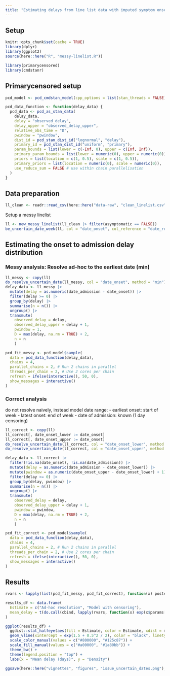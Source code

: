 ```yaml
---
title: "Estimating delays from line list data with imputed symptom onset date"
---
```


## Setup
```r
knitr::opts_chunk$set(cache = TRUE)
library(dplyr)
library(ggplot2)
source(here::here("R", "messy-linelist.R"))

library(primarycensored)
library(cmdstanr)
```

## Primarycensored setup
```r
pcd_model <- pcd_cmdstan_model(cpp_options = list(stan_threads = FALSE))
```
```r
pcd_data_function <- function(delay_data) {
  pcd_data <- pcd_as_stan_data(
    delay_data,
    delay = "observed_delay",
    delay_upper = "observed_delay_upper",
    relative_obs_time = "D",
    pwindow = "pwindow",
    dist_id = pcd_stan_dist_id("lognormal", "delay"),
    primary_id = pcd_stan_dist_id("uniform", "primary"),
    param_bounds = list(lower = c(-Inf, 0), upper = c(Inf, Inf)),
    primary_param_bounds = list(lower = numeric(0), upper = numeric(0)),
    priors = list(location = c(1, 0.5), scale = c(1, 0.5)),
    primary_priors = list(location = numeric(0), scale = numeric(0)),
    use_reduce_sum = FALSE # use within chain parallelisation
  )
}
```

## Data preparation
```r
ll_clean <- readr::read_csv(here::here("data-raw", "clean_linelist.csv"))
```

Setup a messy linelist
```r
ll <- new_messy_linelist(ll_clean |> filter(asymptomatic == FALSE))
be_uncertain_date_week(ll, col = "date_onset", col_reference = "date_reporting") # date of onset is uncertain range in bins of 7 days going back from the date of report (one week ago, two weeks ago, ...)
```

## Estimating the onset to admission delay distribution

### Messy analysis: Resolve ad-hoc to the earliest date (min)
```r
ll_messy <- copy(ll)
do_resolve_uncertain_date(ll_messy, col = "date_onset", method = "min")
delay_data <- ll_messy |> 
  mutate(delay = as.numeric(date_admission - date_onset)) |>
  filter(delay >= 0) |>
  group_by(delay) |>
  summarise(n = n()) |>
  ungroup() |>
  transmute(
    observed_delay = delay,
    observed_delay_upper = delay + 1,
    pwindow = 1,
    D = max(delay, na.rm = TRUE) + 2,
    n = n
    )

pcd_fit_messy <- pcd_model$sample(
  data = pcd_data_function(delay_data),
  chains = 4,
  parallel_chains = 2, # Run 2 chains in parallel
  threads_per_chain = 2, # Use 2 cores per chain
  refresh = ifelse(interactive(), 50, 0),
  show_messages = interactive()
)
```

### Correct analysis
do not resolve naively, instead model date range:
- earliest onset: start of week
- latest onset: end of week
- date of admission: known (1 day censoring)
```r
ll_correct <- copy(ll)
ll_correct[, date_onset_lower := date_onset]
ll_correct[, date_onset_upper := date_onset]
do_resolve_uncertain_date(ll_correct, col = "date_onset_lower", method = "min")
do_resolve_uncertain_date(ll_correct, col = "date_onset_upper", method = "max")

delay_data <- ll_correct |> 
  filter(!is.na(date_onset), !is.na(date_admission)) |>
  mutate(delay = as.numeric(date_admission - date_onset_lower)) |>
  mutate(pwindow = as.numeric(date_onset_upper - date_onset_lower) + 1) |> 
  filter(delay >= 0) |>
  group_by(delay, pwindow) |>
  summarise(n = n()) |>
  ungroup() |>
  transmute(
    observed_delay = delay,
    observed_delay_upper = delay + 1,
    pwindow = pwindow,
    D = max(delay, na.rm = TRUE) + 2,
    n = n
    )

pcd_fit_correct <- pcd_model$sample(
  data = pcd_data_function(delay_data),
  chains = 4,
  parallel_chains = 2, # Run 2 chains in parallel
  threads_per_chain = 2, # Use 2 cores per chain
  refresh = ifelse(interactive(), 50, 0),
  show_messages = interactive()
)
```

## Results
```r
rvars <- lapply(list(pcd_fit_messy, pcd_fit_correct), function(x) posterior::as_draws_rvars(x$draws("params")))

results_df <- data.frame(
  Estimate = c("Ad-hoc resolution", "Model with censoring"),
  mean_delay = t(do.call(cbind, lapply(rvars, function(x) exp(x$params[[1]] + x$params[[2]]^2 / 2))))
)

ggplot(results_df) +
  ggdist::stat_halfeye(aes(fill = Estimate, color = Estimate, xdist = mean_delay), alpha = 0.6) +
  geom_vline(xintercept = exp(1.5 + 0.5^2 / 2), color = "black", linetype = "dashed") +
  scale_color_manual(values = c("#800000", "#125c87")) +
  scale_fill_manual(values = c("#a00000", "#1a80bb")) +
  theme_bw() +
  theme(legend.position = "top") +
  labs(x = "Mean delay (days)", y = "Density")

ggsave(here::here("vignettes", "figures", "issue_uncertain_dates.png"), width = 10, height = 6)
```
